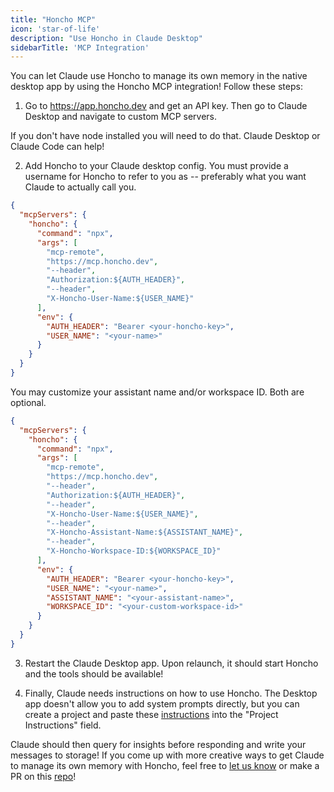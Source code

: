 ```yaml
---
title: "Honcho MCP"
icon: 'star-of-life'
description: "Use Honcho in Claude Desktop"
sidebarTitle: 'MCP Integration'
---
```


You can let Claude use Honcho to manage its own memory in the native desktop app by using the Honcho MCP integration! Follow these steps:

1. Go to https://app.honcho.dev and get an API key. Then go to Claude Desktop and navigate to custom MCP servers.

<Note>
If you don't have node installed you will need to do that. Claude Desktop or Claude Code can help!
</Note>

2. Add Honcho to your Claude desktop config. You must provide a username for Honcho to refer to you as -- preferably what you want Claude to actually call you.
```json
{
  "mcpServers": {
    "honcho": {
      "command": "npx",
      "args": [
        "mcp-remote",
        "https://mcp.honcho.dev",
        "--header",
        "Authorization:${AUTH_HEADER}",
        "--header",
        "X-Honcho-User-Name:${USER_NAME}"
      ],
      "env": {
        "AUTH_HEADER": "Bearer <your-honcho-key>",
        "USER_NAME": "<your-name>"
      }
    }
  }
}
```

You may customize your assistant name and/or workspace ID. Both are optional.

```json
{
  "mcpServers": {
    "honcho": {
      "command": "npx",
      "args": [
        "mcp-remote",
        "https://mcp.honcho.dev",
        "--header",
        "Authorization:${AUTH_HEADER}",
        "--header",
        "X-Honcho-User-Name:${USER_NAME}",
        "--header",
        "X-Honcho-Assistant-Name:${ASSISTANT_NAME}",
        "--header",
        "X-Honcho-Workspace-ID:${WORKSPACE_ID}"
      ],
      "env": {
        "AUTH_HEADER": "Bearer <your-honcho-key>",
        "USER_NAME": "<your-name>",
        "ASSISTANT_NAME": "<your-assistant-name>",
        "WORKSPACE_ID": "<your-custom-workspace-id>"
      }
    }
  }
}
```

3. Restart the Claude Desktop app. Upon relaunch, it should start Honcho and the tools should be available!

4. Finally, Claude needs instructions on how to use Honcho. The Desktop app doesn't allow you to add system prompts directly, but you can create a project and paste these [instructions](https://raw.githubusercontent.com/plastic-labs/honcho/refs/heads/main/mcp/instructions.md) into the "Project Instructions" field.

Claude should then query for insights before responding and write your messages to storage! If you come up with more creative ways to get Claude to manage its own memory with Honcho, feel free to [let us know](https://discord.gg/plasticlabs) or make a PR on this [repo](https://github.com/plastic-labs/honcho/tree/main/mcp)!
